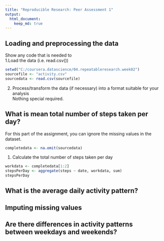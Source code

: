```yaml
---
title: "Reproducible Research: Peer Assessment 1"
output: 
  html_document:
    keep_md: true
---
```



## Loading and preprocessing the data
Show any code that is needed to  
1.Load the data (i.e. read.csv())
```r
setwd("C:/coursera.datascience/04.repeatableresearch.week02")
sourcefile <- "activity.csv"
sourcedata <- read.csv(sourcefile)
```
2. Process/transform the data (if necessary) into a format suitable for your analysis  
Nothing special required.  

## What is mean total number of steps taken per day?
For this part of the assignment, you can ignore the missing values in the dataset.  
```r
completedata <- na.omit(sourcedata)
```

1. Calculate the total number of steps taken per day  
```r
workdata <- completedata[1:2]
stepsPerDay <- aggregate(steps ~ date, workdata, sum)
stepsPerDay
```

## What is the average daily activity pattern?



## Imputing missing values



## Are there differences in activity patterns between weekdays and weekends?
